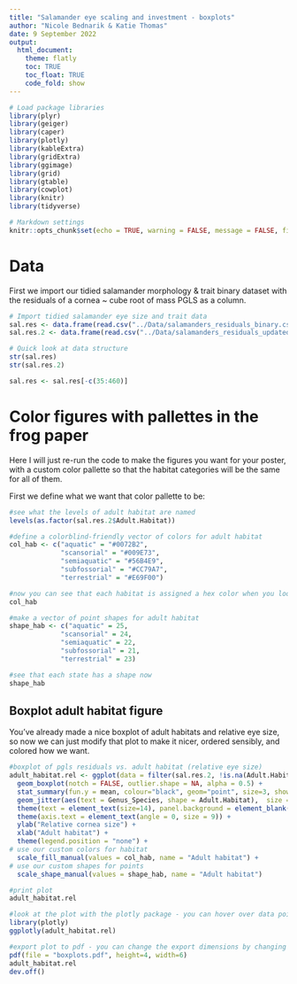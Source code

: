 ```yaml
---
title: "Salamander eye scaling and investment - boxplots"
author: "Nicole Bednarik & Katie Thomas"
date: 9 September 2022
output:
  html_document:
    theme: flatly
    toc: TRUE
    toc_float: TRUE
    code_fold: show
---
```


```r

# Load package libraries
library(plyr)
library(geiger)
library(caper)
library(plotly)
library(kableExtra)
library(gridExtra)
library(ggimage)
library(grid)
library(gtable)
library(cowplot)
library(knitr)
library(tidyverse)

# Markdown settings
knitr::opts_chunk$set(echo = TRUE, warning = FALSE, message = FALSE, fig.height = 4.5, fig.width=8)

```

# Data

First we import our tidied salamander morphology & trait binary dataset with the residuals of a cornea ~ cube root of mass PGLS as a column.

```r

# Import tidied salamander eye size and trait data
sal.res <- data.frame(read.csv("../Data/salamanders_residuals_binary.csv", header=TRUE, na.strings=c("", "NA", " ","<1")))
sal.res.2 <- data.frame(read.csv("../Data/salamanders_residuals_updated.csv", header=TRUE, na.strings=c("", "NA", " ", "<1")))

# Quick look at data structure
str(sal.res)
str(sal.res.2)

sal.res <- sal.res[-c(35:460)]

```

# Color  figures with pallettes in the frog paper

Here I will just re-run the code to make the figures you want for your poster, with a custom color pallette so that the habitat categories will be the same for all of them. 

First we define what we want that color pallette to be:

```r
#see what the levels of adult habitat are named
levels(as.factor(sal.res.2$Adult.Habitat))

#define a colorblind-friendly vector of colors for adult habitat
col_hab <- c("aquatic" = "#0072B2",
             "scansorial" = "#009E73",
             "semiaquatic" = "#56B4E9",
             "subfossorial" = "#CC79A7",
             "terrestrial" = "#E69F00")

#now you can see that each habitat is assigned a hex color when you look at the vector
col_hab

#make a vector of point shapes for adult habitat
shape_hab <- c("aquatic" = 25,
             "scansorial" = 24,
             "semiaquatic" = 22,
             "subfossorial" = 21,
             "terrestrial" = 23)

#see that each state has a shape now
shape_hab
```

## Boxplot adult habitat figure

You've already made a nice boxplot of adult habitats and relative eye size, so now we can just modify that plot to make it nicer, ordered sensibly, and colored how we want. 

```r

#boxplot of pgls residuals vs. adult habitat (relative eye size)
adult_habitat.rel <- ggplot(data = filter(sal.res.2, !is.na(Adult.Habitat)), aes(x = reorder(Adult.Habitat, pglsres.cdmass, fun = mean), y = pglsres.cdmass, fill=Adult.Habitat, shape = Adult.Habitat)) +
  geom_boxplot(notch = FALSE, outlier.shape = NA, alpha = 0.5) +
  stat_summary(fun.y = mean, colour="black", geom="point", size=3, show_guide = FALSE) +
  geom_jitter(aes(text = Genus_Species, shape = Adult.Habitat),  size = 1.3, alpha = 0.3, col = "black", fill = "black", position = position_jitter(0.15)) +
  theme(text = element_text(size=14), panel.background = element_blank(), axis.line = element_line(colour = "black")) +
  theme(axis.text = element_text(angle = 0, size = 9)) +
  ylab("Relative cornea size") +
  xlab("Adult habitat") +
  theme(legend.position = "none") +
# use our custom colors for habitat
  scale_fill_manual(values = col_hab, name = "Adult habitat") +
# use our custom shapes for points
  scale_shape_manual(values = shape_hab, name = "Adult habitat")

#print plot
adult_habitat.rel

#look at the plot with the plotly package - you can hover over data points to see what each species is, great way to check outliers!
library(plotly)
ggplotly(adult_habitat.rel)

#export plot to pdf - you can change the export dimensions by changing the height and width numbers to make it fit well on your poster!
pdf(file = "boxplots.pdf", height=4, width=6)
adult_habitat.rel
dev.off()

```